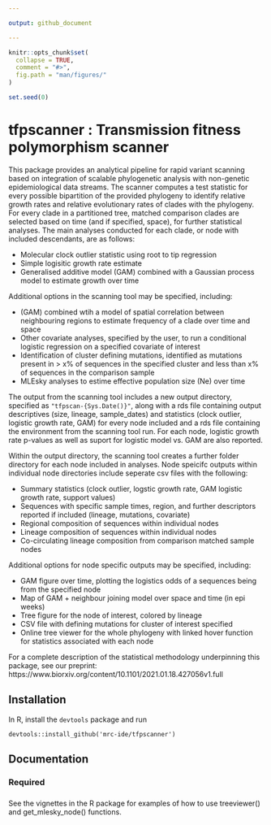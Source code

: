 ```yaml
---

output: github_document

---
```


```r
knitr::opts_chunk$set(
  collapse = TRUE, 
  comment = "#>", 
  fig.path = "man/figures/"
)

set.seed(0)

```

# tfpscanner : Transmission fitness polymorphism scanner


This package provides an analytical pipeline for rapid variant scanning based on integration of scalable phylogenetic analysis with non-genetic epidemiological data streams. The scanner computes a test statistic for every possible bipartition of the provided phylogeny to identify relative growth rates and relative evolutionary rates of clades with the phylogeny. For every clade in a partitioned tree, matched comparison clades are selected based on time (and if specified, space), for further statistical analyses. The main analyses conducted for each clade, or node with included descendants, are as follows:

* Molecular clock outlier statistic using root to tip regression 
* Simple logisitic growth rate estimate
* Generalised additive model (GAM) combined with a Gaussian process model to estimate growth over time

Additional options in the scanning tool may be specified, including:

* (GAM) combined wtih a model of spatial correlation between neighbouring regions to estimate frequency of a clade over time and space
* Other covariate analyses, specified by the user, to run a conditional logistic regression on a specified covariate of interest
* Identification of cluster defining mutations, identified as mutations present in > x% of sequences in the specified cluster and less than x% of sequences in the comparison sample
* MLEsky analyses to estime effective population size (Ne) over time

The output from the scanning tool includes a new output directory, specified as `"tfpscan-{Sys.Date()}"`, along with a rds file containing output descriptives (size, lineage, sample_dates) and statistics (clock outlier, logistic growth rate, GAM) for every node included and a rds file containing the environment from the scanning tool run. For each node, logistic growth rate p-values as well as suport for logistic model vs. GAM are also reported. 

Within the output directory, the scanning tool creates a further folder directory for each node included in analyses. Node speicifc outputs within individual node directories include seperate csv files with the following: 

* Summary statistics (clock outlier, logstic growth rate, GAM logistic growth rate, support values)
* Sequences with specific sample times, region, and further descriptors reported if included (lineage, mutations, covariate)
* Regional composition of sequences within individual nodes 
* Lineage composition of sequences within individual nodes
* Co-circulating lineage composition from comparison matched sample nodes

Additional options for node specific outputs may be specified, including: 

* GAM figure over time, plotting the logistics odds of a sequences being from the specified node
* Map of GAM + neighbour joining model over space and time (in epi weeks)
* Tree figure for the node of interest, colored by lineage 
* CSV file with defining mutations for cluster of interest specified
* Online tree viewer for the whole phylogeny with linked hover function for statistics associated with each node



For a complete description of the statistical methodology underpinning this package, see our preprint:
https://www.biorxiv.org/content/10.1101/2021.01.18.427056v1.full

## Installation

In R, install the `devtools` package and run 
```
devtools::install_github('mrc-ide/tfpscanner')
```

## Documentation

### Required



### 

See the vignettes in the R package for examples of how to use treeviewer() and get_mlesky_node() functions. 

